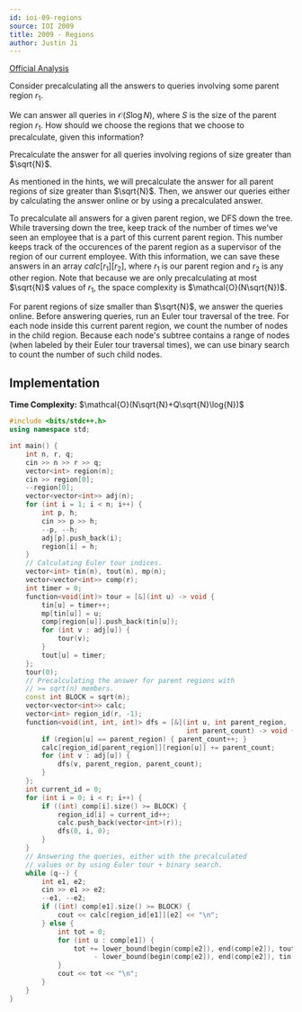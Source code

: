 ```yaml
---
id: ioi-09-regions
source: IOI 2009
title: 2009 - Regions
author: Justin Ji
---
```


[Official Analysis](https://ioinformatics.org/files/ioi2009solutions.pdf)

<Spoiler title = "Hint #1">

Consider precalculating all the answers to queries involving some 
parent region $r_1$.

</Spoiler>

<Spoiler title = "Hint #2">

We can answer all queries in $\mathcal{O}(S\log{N})$, where $S$ is the size of 
the parent region $r_1$. How should we choose the regions that we choose to 
precalculate, given this information?

</Spoiler>

<Spoiler title = "Answer to Hint #2">

Precalculate the answer for all queries involving regions of 
size greater than $\sqrt{N}$.

</Spoiler>

<Spoiler title = "Explanation">

As mentioned in the hints, we will precalculate the answer for all parent 
regions of size greater than $\sqrt{N}$. Then, we answer our queries either by 
calculating the answer online or by using a precalculated answer.

To precalculate all answers for a given parent region, we DFS down the tree. 
While traversing down the tree, keep track of the number of times we've seen an 
employee that is a part of this current parent region. This number keeps track 
of the occurences of the parent region as a supervisor of the region of our 
current employee. With this information, we can save these answers in an array 
$calc[r_1][r_2]$, where $r_1$ is our parent region and $r_2$ is any other 
region. Note that because we are only precalculating at most $\sqrt{N}$ values 
of $r_1$, the space complexity is $\mathcal{O}(N\sqrt{N})$.

For parent regions of size smaller than $\sqrt{N}$, we answer the queries online.
Before answering queries, run an Euler tour traversal of the tree. For each node 
inside this current parent region, we count the number of nodes in the child 
region. Because each node's subtree contains a range of nodes (when labeled by
their Euler tour traversal times), we can use binary search to count the number 
of such child nodes.

## Implementation

**Time Complexity:** $\mathcal{O}(N\sqrt{N}+Q\sqrt{N}\log{N})$

<LanguageSection>

<CPPSection>

```cpp
#include <bits/stdc++.h>
using namespace std;

int main() {
    int n, r, q;
    cin >> n >> r >> q;
    vector<int> region(n);
    cin >> region[0];
    --region[0];
    vector<vector<int>> adj(n);
    for (int i = 1; i < n; i++) {
        int p, h; 
        cin >> p >> h;
        --p, --h;
        adj[p].push_back(i);
        region[i] = h;
    }
    // Calculating Euler tour indices.
    vector<int> tin(n), tout(n), mp(n);
    vector<vector<int>> comp(r);
    int timer = 0;
    function<void(int)> tour = [&](int u) -> void {
        tin[u] = timer++;
        mp[tin[u]] = u;
        comp[region[u]].push_back(tin[u]);
        for (int v : adj[u]) {
            tour(v);
        }
        tout[u] = timer;
    }; 
    tour(0);
    // Precalculating the answer for parent regions with
    // >= sqrt(n) members.
    const int BLOCK = sqrt(n);
    vector<vector<int>> calc;
    vector<int> region_id(r, -1);
    function<void(int, int, int)> dfs = [&](int u, int parent_region, 
                                            int parent_count) -> void {
        if (region[u] == parent_region) { parent_count++; }
        calc[region_id[parent_region]][region[u]] += parent_count;
        for (int v : adj[u]) {
            dfs(v, parent_region, parent_count);
        }
    };
    int current_id = 0;
    for (int i = 0; i < r; i++) {
        if ((int) comp[i].size() >= BLOCK) {
            region_id[i] = current_id++;
            calc.push_back(vector<int>(r));
            dfs(0, i, 0);
        }
    }
    // Answering the queries, either with the precalculated
    // values or by using Euler tour + binary search.
    while (q--) {
        int e1, e2;
        cin >> e1 >> e2;
        --e1, --e2;
        if ((int) comp[e1].size() >= BLOCK) {
            cout << calc[region_id[e1]][e2] << "\n";
        } else {
            int tot = 0;
            for (int u : comp[e1]) {
                tot += lower_bound(begin(comp[e2]), end(comp[e2]), tout[mp[u]])
                     - lower_bound(begin(comp[e2]), end(comp[e2]), tin[mp[u]]);
            }
            cout << tot << "\n";
        }
    }
}
```

</CPPSection>

</LanguageSection>

</Spoiler>